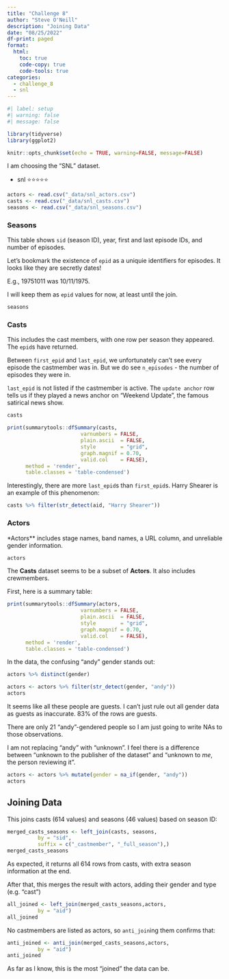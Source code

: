 ```yaml
---
title: "Challenge 8"
author: "Steve O'Neill"
description: "Joining Data"
date: "08/25/2022"
df-print: paged
format:
  html:
    toc: true
    code-copy: true
    code-tools: true
categories:
  - challenge_8
  - snl
---
```


```r
#| label: setup
#| warning: false
#| message: false

library(tidyverse)
library(ggplot2)

knitr::opts_chunk$set(echo = TRUE, warning=FALSE, message=FALSE)
```

I am choosing the "SNL" dataset.

  - snl ⭐⭐⭐⭐⭐

```r
actors <- read.csv("_data/snl_actors.csv")
casts <- read.csv("_data/snl_casts.csv")
seasons <- read.csv("_data/snl_seasons.csv")
```

### Seasons

This table shows `sid` (season ID), year, first and last episode IDs, and number of episodes.

Let's bookmark the existence of `epid` as a uniquie identifiers for episodes. It looks like they are secretly dates!

E.g., 19751011 was 10/11/1975. 

I will keep them as `epid` values for now, at least until the join.


```r
seasons
```
### Casts 

This includes the cast members, with one row per season they  appeared. The `epid`s have returned. 

Between `first_epid` and `last_epid`, we unfortunately can't see every episode the castmember was in. But we do see `n_episodes` - the number of episodes they were in.

`last_epid` is not listed if the castmember is active. The `update anchor` row tells us if they played a news anchor on "Weekend Update", the famous satirical news show. 

```r
casts
```
```r
print(summarytools::dfSummary(casts,
                        varnumbers = FALSE,
                        plain.ascii  = FALSE, 
                        style        = "grid", 
                        graph.magnif = 0.70, 
                        valid.col    = FALSE),
      method = 'render',
      table.classes = 'table-condensed')
```
Interestingly, there are more `last_epid`s than `first_epid`s. Harry Shearer is an example of this phenomenon:

```r
casts %>% filter(str_detect(aid, "Harry Shearer"))
```

### Actors

*Actors** includes  stage names, band names, a URL column, and unreliable gender information.

```r
actors
```


The **Casts** dataset seems to be a subset of **Actors**. It also includes crewmembers. 

First, here is a summary table:

```r
print(summarytools::dfSummary(actors,
                        varnumbers = FALSE,
                        plain.ascii  = FALSE, 
                        style        = "grid", 
                        graph.magnif = 0.70, 
                        valid.col    = FALSE),
      method = 'render',
      table.classes = 'table-condensed')
```

In the data, the confusing "andy" gender stands out:

```r
actors %>% distinct(gender)
```
```r
actors <- actors %>% filter(str_detect(gender, "andy"))
actors
```

It seems like all these people are guests. I can't just rule out all gender data as guests as inaccurate. 83% of the rows are guests.

There are only 21 "andy"-gendered people so I am just going to write NAs to those observations.

I am not replacing "andy" with "unknown". I feel there is a difference between "unknown to the publisher of the dataset" and "unknown to *me*, the person reviewing it".

```r
actors <- actors %>% mutate(gender = na_if(gender, "andy"))
actors
```

## Joining Data

This joins casts (614 values) and seasons (46 values) based on season ID:

```r
merged_casts_seasons <- left_join(casts, seasons,
          by = "sid",
          suffix = c("_castmember", "_full_season"),)
merged_casts_seasons
```
As expected, it returns all 614 rows from casts, with extra season information at the end.

After that, this merges the result with actors, adding their gender and type (e.g. "cast")

```r
all_joined <- left_join(merged_casts_seasons,actors,
          by = "aid")
all_joined
```

No castmembers are listed as actors, so `anti_join`ing them confirms that:

```r
anti_joined <- anti_join(merged_casts_seasons,actors,
          by = "aid")
anti_joined
```

As far as I know, this is the most "joined" the data can be.
